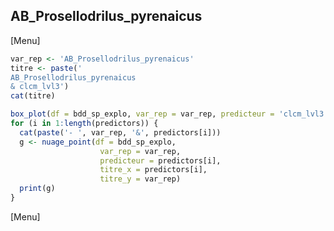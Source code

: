 ##  AB_Prosellodrilus_pyrenaicus
[Menu]
```r
var_rep <- 'AB_Prosellodrilus_pyrenaicus'
titre <- paste('
AB_Prosellodrilus_pyrenaicus
& clcm_lvl3')
cat(titre)

box_plot(df = bdd_sp_explo, var_rep = var_rep, predicteur = 'clcm_lvl3', titre_x = 'clcm_lvl3', titre_y = var_rep)
for (i in 1:length(predictors)) {
  cat(paste('- ', var_rep, '&', predictors[i]))
  g <- nuage_point(df = bdd_sp_explo,
                    var_rep = var_rep,
                    predicteur = predictors[i],
                    titre_x = predictors[i],
                    titre_y = var_rep)
  print(g)
}
```
[Menu] 



